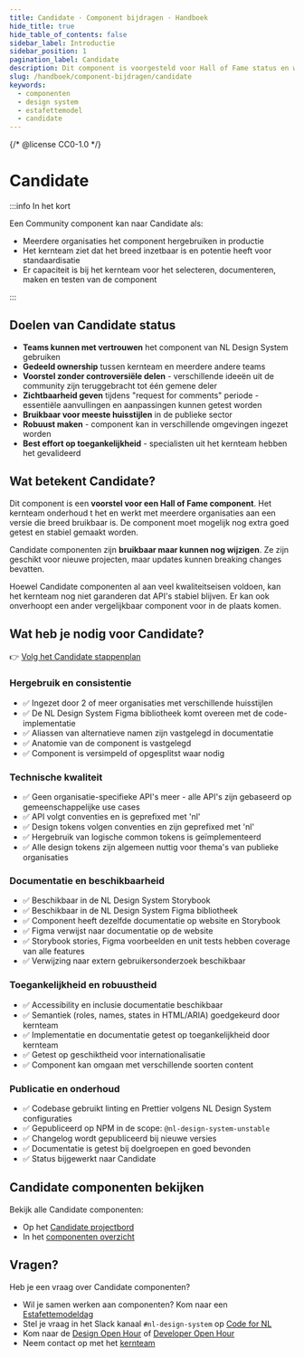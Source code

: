 ```yaml
---
title: Candidate · Component bijdragen · Handboek
hide_title: true
hide_table_of_contents: false
sidebar_label: Introductie
sidebar_position: 1
pagination_label: Candidate
description: Dit component is voorgesteld voor Hall of Fame status en wordt actief ontwikkeld naar een stabiele standaard.
slug: /handboek/component-bijdragen/candidate
keywords:
  - componenten
  - design system
  - estafettemodel
  - candidate
---
```


{/* @license CC0-1.0 */}

# Candidate

:::info In het kort

Een Community component kan naar Candidate als:

- Meerdere organisaties het component hergebruiken in productie
- Het kernteam ziet dat het breed inzetbaar is en potentie heeft voor standaardisatie
- Er capaciteit is bij het kernteam voor het selecteren, documenteren, maken en testen van de component

:::

## Doelen van Candidate status

- **Teams kunnen met vertrouwen** het component van NL Design System gebruiken
- **Gedeeld ownership** tussen kernteam en meerdere andere teams
- **Voorstel zonder controversiële delen** - verschillende ideeën uit de community zijn teruggebracht tot één gemene deler
- **Zichtbaarheid geven** tijdens "request for comments" periode - essentiële aanvullingen en aanpassingen kunnen getest worden
- **Bruikbaar voor meeste huisstijlen** in de publieke sector
- **Robuust maken** - component kan in verschillende omgevingen ingezet worden
- **Best effort op toegankelijkheid** - specialisten uit het kernteam hebben het gevalideerd

## Wat betekent Candidate?

Dit component is een **voorstel voor een Hall of Fame component**. Het kernteam onderhoud t het en werkt met meerdere organisaties aan een versie die breed bruikbaar is. De component moet mogelijk nog extra goed getest en stabiel gemaakt worden.

Candidate componenten zijn **bruikbaar maar kunnen nog wijzigen**. Ze zijn geschikt voor nieuwe projecten, maar updates kunnen breaking changes bevatten.

Hoewel Candidate componenten al aan veel kwaliteitseisen voldoen, kan het kernteam nog niet garanderen dat API's stabiel blijven. Er kan ook onverhoopt een ander vergelijkbaar component voor in de plaats komen.

## Wat heb je nodig voor Candidate?

👉 [Volg het Candidate stappenplan](/handboek/component-bijdragen/candidate/stappenplan)

### Hergebruik en consistentie

- ✅ Ingezet door 2 of meer organisaties met verschillende huisstijlen
- ✅ De NL Design System Figma bibliotheek komt overeen met de code-implementatie
- ✅ Aliassen van alternatieve namen zijn vastgelegd in documentatie
- ✅ Anatomie van de component is vastgelegd
- ✅ Component is versimpeld of opgesplitst waar nodig

### Technische kwaliteit

- ✅ Geen organisatie-specifieke API's meer - alle API's zijn gebaseerd op gemeenschappelijke use cases
- ✅ API volgt conventies en is geprefixed met 'nl'
- ✅ Design tokens volgen conventies en zijn geprefixed met 'nl'
- ✅ Hergebruik van logische common tokens is geïmplementeerd
- ✅ Alle design tokens zijn algemeen nuttig voor thema's van publieke organisaties

### Documentatie en beschikbaarheid

- ✅ Beschikbaar in de NL Design System Storybook
- ✅ Beschikbaar in de NL Design System Figma bibliotheek
- ✅ Component heeft dezelfde documentatie op website en Storybook
- ✅ Figma verwijst naar documentatie op de website
- ✅ Storybook stories, Figma voorbeelden en unit tests hebben coverage van alle features
- ✅ Verwijzing naar extern gebruikersonderzoek beschikbaar

### Toegankelijkheid en robuustheid

- ✅ Accessibility en inclusie documentatie beschikbaar
- ✅ Semantiek (roles, names, states in HTML/ARIA) goedgekeurd door kernteam
- ✅ Implementatie en documentatie getest op toegankelijkheid door kernteam
- ✅ Getest op geschiktheid voor internationalisatie
- ✅ Component kan omgaan met verschillende soorten content

### Publicatie en onderhoud

- ✅ Codebase gebruikt linting en Prettier volgens NL Design System configuraties
- ✅ Gepubliceerd op NPM in de scope: `@nl-design-system-unstable`
- ✅ Changelog wordt gepubliceerd bij nieuwe versies
- ✅ Documentatie is getest bij doelgroepen en goed bevonden
- ✅ Status bijgewerkt naar Candidate

## Candidate componenten bekijken

Bekijk alle Candidate componenten:

- Op het [Candidate projectbord](https://github.com/orgs/nl-design-system/projects/32)
- In het [componenten overzicht](/componenten/?status=CANDIDATE)

## Vragen?

Heb je een vraag over Candidate componenten?

- Wil je samen werken aan componenten? Kom naar een [Estafettemodeldag](/community/events/estafettemodeldag)
- Stel je vraag in het Slack kanaal `#nl-design-system` op [Code for NL](https://praatmee.codefor.nl/)
- Kom naar de [Design Open Hour](/events/design-open-hour) of [Developer Open Hour](/events/developer-open-hour)
- Neem contact op met het [kernteam](/project/kernteam)
